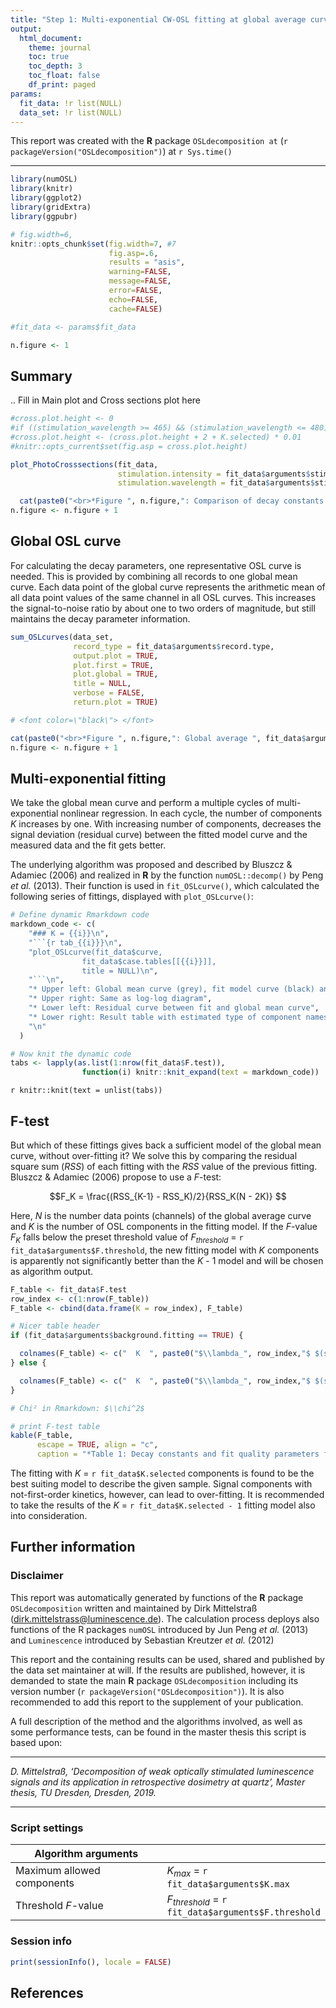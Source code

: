 ```yaml
---
title: "Step 1: Multi-exponential CW-OSL fitting at global average curve"
output:
  html_document:
    theme: journal
    toc: true
    toc_depth: 3
    toc_float: false
    df_print: paged
params:
  fit_data: !r list(NULL)
  data_set: !r list(NULL)
---
```

This report was created with the **R** package `OSLdecomposition at` (`r packageVersion("OSLdecomposition")`) at `r Sys.time()`

***

```r

library(numOSL)
library(knitr)
library(ggplot2)
library(gridExtra)
library(ggpubr)

# fig.width=6,
knitr::opts_chunk$set(fig.width=7, #7
                      fig.asp=.6,
                      results = "asis",
                      warning=FALSE,
                      message=FALSE,
                      error=FALSE,
                      echo=FALSE,
                      cache=FALSE)

#fit_data <- params$fit_data

n.figure <- 1
```

## Summary


.. Fill in Main plot and Cross sections plot here


```r

#cross.plot.height <- 0
#if ((stimulation_wavelength >= 465) && (stimulation_wavelength <= 480)) cross.plot.height <- 3
#cross.plot.height <- (cross.plot.height + 2 + K.selected) * 0.01
#knitr::opts_current$set(fig.asp = cross.plot.height)

plot_PhotoCrosssections(fit_data,
                        stimulation.intensity = fit_data$arguments$stimulation.intensity,
                        stimulation.wavelength = fit_data$arguments$stimulation.wavelength)

  cat(paste0("<br>*Figure ", n.figure,": Comparison of decay constants between fitting cases and comparison with reference values. Red square: Best fit*<br><br>"))
n.figure <- n.figure + 1

```


## Global OSL curve

For calculating the decay parameters, one representative OSL curve is needed. This is provided by combining all records to one global mean curve. Each data point of the global curve represents the arithmetic mean of all data point values of the same channel in all OSL curves. This increases the signal-to-noise ratio by about one to two orders of magnitude, but still maintains the decay parameter information.  

```r

sum_OSLcurves(data_set,
              record_type = fit_data$arguments$record.type,
              output.plot = TRUE,
              plot.first = TRUE,
              plot.global = TRUE,
              title = NULL,
              verbose = FALSE,
              return.plot = TRUE)

# <font color=\"black\"> </font>

cat(paste0("<br>*Figure ", n.figure,": Global average ", fit_data$arguments$record.type, " curve (blue) and data points of all OSL records (grey opaque)*<br><br>"))
n.figure <- n.figure + 1
```


## Multi-exponential fitting {.tabset .tabset-pills}

We take the global mean curve and perform a multiple cycles of multi-exponential nonlinear regression. In each cycle, the number of components *K* increases by one. With increasing number of components, decreases the signal deviation (residual curve) between the fitted model curve and the measured data and the fit gets better. 

The underlying algorithm was proposed and described by Bluszcz & Adamiec (2006) and realized in **R** by the function `numOSL::decomp()` by Peng *et al.* (2013). Their function is used in `fit_OSLcurve()`, which calculated the following series of fittings, displayed with `plot_OSLcurve()`:

```r

# Define dynamic Rmarkdown code
markdown_code <- c(
    "### K = {{i}}\n",
    "```{r tab_{{i}}}\n",
    "plot_OSLcurve(fit_data$curve, 
                fit_data$case.tables[[{{i}}]], 
                title = NULL)\n",
    "```\n",
    "* Upper left: Global mean curve (grey), fit model curve (black) and component signals",
    "* Upper right: Same as log-log diagram",
    "* Lower left: Residual curve between fit and global mean curve",
    "* Lower right: Result table with estimated type of component names (colored)",
    "\n"
  )

# Now knit the dynamic code
tabs <- lapply(as.list(1:nrow(fit_data$F.test)),
                function(i) knitr::knit_expand(text = markdown_code))
```

`r knitr::knit(text = unlist(tabs))`

## F-test

But which of these fittings gives back a sufficient model of the global mean curve, without over-fitting it? We solve this by comparing the residual square sum (*RSS*) of each fitting with the *RSS* value of the previous fitting. Bluszcz & Adamiec (2006) propose to use a *F*-test:  

$$F_K = \frac{(RSS_{K-1} - RSS_K)/2}{RSS_K(N - 2K)} $$

Here, *N* is the number data points (channels) of the global average curve and *K* is the number of OSL components in the fitting model. If the *F*-value *F~K~* falls below the preset threshold value of *F~threshold~* = `r fit_data$arguments$F.threshold`, the new fitting model with *K* components is apparently not significantly better than the *K* - 1 model and will be chosen as algorithm output.

```r

F_table <- fit_data$F.test
row_index <- c(1:nrow(F_table))
F_table <- cbind(data.frame(K = row_index), F_table)

# Nicer table header
if (fit_data$arguments$background.fitting == TRUE) {

  colnames(F_table) <- c("  K  ", paste0("$\\lambda_", row_index,"$ $(s^{-1})$"),"background","RSS","$F_K$")
} else {

  colnames(F_table) <- c("  K  ", paste0("$\\lambda_", row_index,"$ $(s^{-1})$"), "RSS","$F_K$")
}

# Chi² in Rmarkdown: $\\chi^2$

# print F-test table
kable(F_table, 
      escape = TRUE, align = "c",
      caption = "*Table 1: Decay constants and fit quality parameters for multi-exponentional decay fitting with *K* components*  ")
```

The fitting with *K* = `r fit_data$K.selected` components is found to be the best suiting model to describe the given sample. Signal components with not-first-order kinetics, however, can lead to over-fitting. It is recommended to take the results of the *K* = `r fit_data$K.selected - 1` fitting model also into consideration.  


## Further information

### Disclaimer

This report was automatically generated by functions of the **R** package `OSLdecomposition` written and maintained by Dirk Mittelstraß (<dirk.mittelstrass@luminescence.de>). The calculation process deploys also functions of the R packages `numOSL` introduced by Jun Peng *et al.* (2013) and `Luminescence` introduced by Sebastian Kreutzer *et al.* (2012)

This report and the containing results can be used, shared and published by the data set maintainer at will. If the results are published, however, it is demanded to state the main **R** package `OSLdecomposition` including its version number (`r packageVersion("OSLdecomposition")`). It is also recommended to add this report to the supplement of your publication.   

A full description of the method and the algorithms involved, as well as some performance tests, can be found in the master thesis this script is based upon:

-------------------

*D. Mittelstraß, ‘Decomposition of weak optically stimulated luminescence signals and its application in retrospective dosimetry at quartz’, Master thesis, TU Dresden, Dresden, 2019.*

-------------------


### Script settings


**Algorithm arguments** | 
-----------------------|----------------
Maximum allowed components |*K~max~* =  `r fit_data$arguments$K.max`
Threshold *F*-value | *F~threshold~* = `r fit_data$arguments$F.threshold`

### Session info

```r

print(sessionInfo(), locale = FALSE)
```

## References
